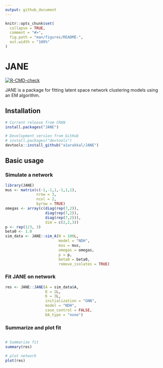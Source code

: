 ```yaml
---
output: github_document
---
```


<!-- README.md is generated from README.Rmd. Please edit that file -->

```r
knitr::opts_chunk$set(
  collapse = TRUE,
  comment = "#>",
  fig.path = "man/figures/README-",
  out.width = "100%"
)
```

# JANE

<!-- badges: start -->
[![R-CMD-check](https://github.com/a1arakkal/JANE/actions/workflows/R-CMD-check.yaml/badge.svg)](https://github.com/a1arakkal/JANE/actions/workflows/R-CMD-check.yaml)
<!-- badges: end -->

JANE is a package for fitting latent space network clustering models using an EM algorithm. 

## Installation

``` r
# Current release from CRAN
install.packages("JANE")

# Development version from GitHub
# install.packages("devtools")
devtools::install_github("a1arakkal/JANE")
```


## Basic usage

### Simulate a network

``` r
library(JANE)
mus <- matrix(c(-1,-1,1,-1,1,1), 
              nrow = 3,
              ncol = 2, 
              byrow = TRUE)
omegas <- array(c(diag(rep(7,2)),
                  diag(rep(7,2)), 
                  diag(rep(7,2))), 
                  dim = c(2,2,3))
p <- rep(1/3, 3)
beta0 <- 1.0
sim_data <- JANE::sim_A(N = 100L, 
                        model = "NDH",
                        mus = mus, 
                        omegas = omegas, 
                        p = p, 
                        beta0 = beta0, 
                        remove_isolates = TRUE)
```

### Fit JANE on network

``` r
res <- JANE::JANE(A = sim_data$A,
                  D = 2L,
                  K = 3L,
                  initialization = "GNN", 
                  model = "NDH",
                  case_control = FALSE,
                  DA_type = "none")
```

### Summarize and plot fit

``` r

# Summarize fit 
summary(res)

# plot network
plot(res)
```

